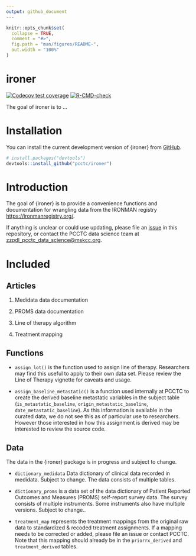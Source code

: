 ```yaml
---
output: github_document
---
```


<!-- README.md is generated from README.Rmd. Please edit that file -->

```r
knitr::opts_chunk$set(
  collapse = TRUE,
  comment = "#>",
  fig.path = "man/figures/README-",
  out.width = "100%"
)
```

# ironer

<!-- badges: start -->
[![Codecov test coverage](https://codecov.io/gh/pcctc/ironer/branch/main/graph/badge.svg)](https://app.codecov.io/gh/pcctc/ironer?branch=main)
[![R-CMD-check](https://github.com/pcctc/ironer/actions/workflows/R-CMD-check.yaml/badge.svg)](https://github.com/pcctc/ironer/actions/workflows/R-CMD-check.yaml)
<!-- badges: end -->

The goal of ironer is to ...


# Installation

You can install the current development version of {ironer} from [GitHub](https://github.com/pcctc/ironer). 

``` r
# install.packages("devtools")
devtools::install_github("pcctc/ironer")
```

# Introduction

The goal of {ironer} is to provide a convenience functions and documentation 
for wrangling data from the IRONMAN registry <https://ironmanregistry.org/>. 

If anything is unclear or could use updating, please file an [issue](https://github.com/pcctc/ironer/issues) in this
repository, or contact the PCCTC data science team at <zzpdl_pcctc_data_science@mskcc.org>.


# Included

## Articles

1. Medidata data documentation

2. PROMS data documentation

3. Line of therapy algorithm

4. Treatment mapping


## Functions

* `assign_lot()` is the function used to assign line of therapy. Researchers may
find this useful to apply to their own data set. Please review the Line of Therapy
vignette for caveats and usage.

* `assign_baseline_metastatic()` is a function used internally at PCCTC to create the 
derived baseline metastatic variables in the subject table (`is_metastatic_baseline`, 
`origin_metastatic_baseline`, `date_metastatic_baseline`). As this information is available
in the curated data, we do not see this as of particular use to researchers. However
those interested in how this assignment is derived may be interested to review the source
code. 




## Data

The data in the {ironer} package is in progress and subject to change.

* `dictionary_medidata` Data dictionary of clinical data recorded in medidata. Subject to change.
The data consists of multiple tables.

* `dictionary_proms` is a data set of the data dictionary of Patient Reported Outcomes and Measures (PROMS) self-report survey data. 
The survey consists of multiple instruments. Some instruments also have multiple versions.
Subject to change..

* `treatment_map` represents the treatment mappings from the original raw data to 
standardized & recoded treatment assignments. If a mapping needs to be corrected or added,
please file an issue or contact PCCTC. Note that this mapping should already
be in the `priorrx_derived` and `treatment_derived` tables.
